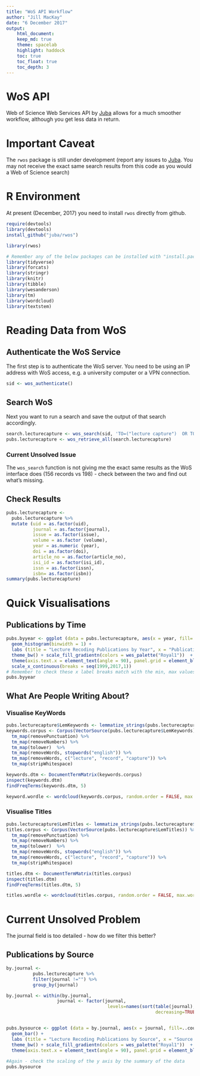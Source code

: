 ```yaml
---
title: "WoS API Workflow"
author: "Jill MacKay"
date: "6 December 2017"
output:
    html_document:
    keep_md: true
    theme: spacelab
    highlight: haddock
    toc: true 
    toc_float: true
    toc_depth: 3
---
```


# WoS API
Web of Science Web Services API by [Juba](https://github.com/juba/rwos) allows for a much smoother workflow, although you get less data in return. 

# Important Caveat
The `rwos` package is still under development (report any issues to [Juba](https://github.com/juba/rwos). You may not receive the exact same search results from this code as you would a Web of Science search)

# R Environment
At present (December, 2017) you need to install `rwos` directly from github. 
```r
require(devtools)
library(devtools)
install_github("juba/rwos")
```

```r
library(rwos)

# Remember any of the below packages can be installed with "install.packages("package.name")" if you don't have them
library(tidyverse)
library(forcats)
library(stringr)
library(knitr)
library(tibble)
library(wesanderson)
library(tm)
library(wordcloud)
library(textstem)
```

# Reading Data from WoS
## Authenticate the WoS Service
The first step is to authenticate the WoS server. You need to be using an IP address with WoS access, e.g. a university computer or a VPN connection.
```r
sid <- wos_authenticate()
```

## Search WoS 
Next you want to run a search and save the output of that search accordingly. 

```r
search.lecturecapture <- wos_search(sid, 'TO=("lecture capture")  OR TO=("lecture recording")')
pubs.lecturecapture <- wos_retrieve_all(search.lecturecapture)
```
### Current Unsolved Issue
The `wos_search` function is not giving me the exact same results as the WoS interface does (156 records vs 198) - check between the two and find out what's missing. 

## Check Results
```r
pubs.lecturecapture <- 
  pubs.lecturecapture %>%
  mutate (uid = as.factor(uid),
          journal = as.factor(journal),
          issue = as.factor(issue),
          volume = as.factor (volume),
          year = as.numeric (year),
          doi = as.factor(doi),
          article_no = as.factor(article_no),
          isi_id = as.factor(isi_id),
          issn = as.factor(issn),
          isbn= as.factor(isbn))
summary(pubs.lecturecapture)
```


# Quick Visualisations
## Publications by Time
```r
pubs.byyear <- ggplot (data = pubs.lecturecapture, aes(x = year, fill=..count..)) + 
  geom_histogram(binwidth = 1) + 
  labs (title = "Lecture Recoding Publications by Year", x = "Publication Year") + 
  theme_bw() + scale_fill_gradientn(colors = wes_palette("Royal1"))  + 
  theme(axis.text.x = element_text(angle = 90), panel.grid = element_blank()) + 
  scale_x_continuous(breaks = seq(1999,2017,1))
# Remember to check these x label breaks match with the min, max values of the dataset!
pubs.byyear
```


## What Are People Writing About?
### Visualise KeyWords
```r

pubs.lecturecapture$LemKeywords <- lemmatize_strings(pubs.lecturecapture$keywords)
keywords.corpus <- Corpus(VectorSource(pubs.lecturecapture$LemKeywords)) %>%
  tm_map(removePunctuation) %>%
  tm_map(removeNumbers) %>%
  tm_map(tolower)  %>%
  tm_map(removeWords, stopwords("english")) %>%
  tm_map(removeWords, c("lecture", "record", "capture")) %>%
  tm_map(stripWhitespace)

keywords.dtm <- DocumentTermMatrix(keywords.corpus)
inspect(keywords.dtm)
findFreqTerms(keywords.dtm, 5)

keyword.wordle <- wordcloud(keywords.corpus, random.order = FALSE, max.words = 50, random.color = FALSE, rot.per = 0, use.r.layout = FALSE, colors = wes_palette("Royal1"))

```

### Visualise Titles
```r
pubs.lecturecapture$LemTitles <- lemmatize_strings(pubs.lecturecapture$title)
titles.corpus <- Corpus(VectorSource(pubs.lecturecapture$LemTitles)) %>%
  tm_map(removePunctuation) %>%
  tm_map(removeNumbers) %>%
  tm_map(tolower)  %>%
  tm_map(removeWords, stopwords("english")) %>%
  tm_map(removeWords, c("lecture", "record", "capture")) %>%
  tm_map(stripWhitespace)

titles.dtm <- DocumentTermMatrix(titles.corpus)
inspect(titles.dtm)
findFreqTerms(titles.dtm, 5)

titles.wordle <- wordcloud(titles.corpus, random.order = FALSE, max.words = 50, random.color = FALSE, rot.per = 0, use.r.layout = FALSE, colors = wes_palette("Royal1"))
```











# Current Unsolved Problem 
The journal field is too detailed - how do we filter this better?


## Publications by Source
```r

by.journal <- 
          pubs.lecturecapture %>%
          filter(journal !="") %>%
          group_by(journal) 

by.journal <- within(by.journal, 
                   journal <- factor(journal, 
                                      levels=names(sort(table(journal), 
                                                        decreasing=TRUE))))


pubs.bysource <- ggplot (data = by.journal, aes(x = journal, fill=..count..)) + 
  geom_bar() + 
  labs (title = "Lecture Recoding Publications by Source", x = "Source Name", y = "N Publications") + 
  theme_bw() + scale_fill_gradientn(colors = wes_palette("Royal1"))  + 
  theme(axis.text.x = element_text(angle = 90), panel.grid = element_blank()) 
 
#Again - check the scaling of the y axis by the summary of the data
pubs.bysource
```

